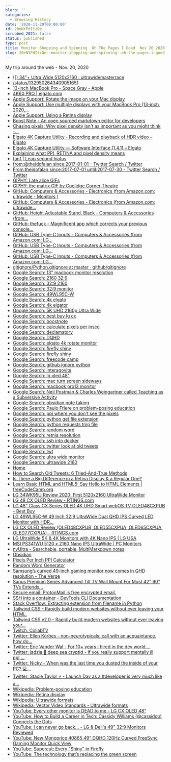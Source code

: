 ```yaml
---
blurb: ''
categories:
  - Browsing History
date: '2020-11-20T00:00:00'
id: 20eNYPdItzQe
scrubbed_2021: false
status: published
type: post
title: Monitor Shopping and Spinning  Oh The Pages I Goed  Nov 20 2020
slug: 20eNYPdItzQe--monitor-shopping-and-spinning--oh-the-pages-i-goed--nov-20-2020
---
```


My trip around the web - Nov. 20, 2020

- [(1) 34"+ Ultra Wide 5120x2160 : ultrawidemasterrace](https://www.reddit.com/r/ultrawidemasterrace/comments/b6euu6/34_ultra_wide_5120x2160/)
- [/status/1329502643409051651](https://twitter.com/thugcrowd/status/1329502643409051651)
- [13-inch MacBook Pro - Space Gray - Apple](https://www.apple.com/shop/buy-mac/macbook-pro/13-inch-space-gray-apple-m1-chip-with-8-core-cpu-and-8-core-gpu-512gb#)
- [4K60 PRO | elgato.com](https://www.elgato.com/en/gaming/game-capture-4k60pro)
- [Apple Support: Rotate the image on your Mac display](https://support.apple.com/guide/mac-help/rotate-the-image-on-your-display-mh11534/mac)
- [Apple Support: Use multiple displays with your MacBook Pro (13-inch, 2020,...](https://support.apple.com/en-us/HT211191)
- [Apple Support: Using a Retina display](https://support.apple.com/en-us/HT202471)
- [Boost Note - An open sourced markdown editor for developers](https://boostnote.io/)
- [Chasing pixels: Why pixel density isn't as important as you might think -...](https://www.androidauthority.com/chasing-pixels-810926/)
- [Elgato 4K Capture Utility - Recording and playback of HDR video – Elgato](https://help.elgato.com/hc/en-us/articles/360039722952-Elgato-4K-Capture-Utility-Recording-and-playback-of-HDR-video)
- [Elgato 4K Capture Utility — Software Interface (1.4.1) – Elgato](https://help.elgato.com/hc/en-us/articles/360027963752-Elgato-4K-Capture-Utility-Software-Interface-1-4-1-)
- [Explaining what PPI, RETINA and pixel density means](https://blog.banggood.com/when-is-enough-enough-ppi-dives-beyond-what-our-eyes-can-see-30206.html)
- [fanf | Leap second hiatus](https://fanf.dreamwidth.org/133823.html)
- [from:@theidofalan since:2017-01-01 - Twitter Search / Twitter](https://twitter.com/search?q=from%3A%40theidofalan%20since%3A2017-01-01&src=typed_query)
- [From:theidofalan since:2017-07-01 until:2017-07-30 - Twitter Search / Twitter](https://twitter.com/search?q=From%3Atheidofalan%20since%3A2017-07-01%20until%3A2017-07-30&src=typed_query)
- [GIPHY: Late alice GIFs](https://giphy.com/search/late-alice)
- [GIPHY: the matrix GIF by Coolidge Corner Theatre](https://giphy.com/gifs/thecoolidge-keanu-reeves-the-matrix-3rVfBUa9f0RErtMZBH)
- [GitHub:  Computers & Accessories - Electronics (from Amazon.com: ultrawide - Monitors )](https://www.amazon.com/s?k=ultrawide&i=computers&rh=n%3A1292115011&dc&qid=1605889669&ref=sr_ex_p_n_feature_fifteen__0)
- [GitHub: Computers & Accessories - Electronics (from Amazon.com: ultrawide...](https://www.amazon.com/s?k=ultrawide+monitor&i=computers&rh=n%3A1292115011%2Cp_n_feature_fourteen_browse-bin%3A17751789011%2Cp_n_feature_thirteen_browse-bin%3A17751771011&dc&crid=WDZ5L40QXLXX&qid=1605890540&rnid=17751770011&sprefix=ultra%2Caps%2C196&ref=sr_nr_p_n_feature_thirteen_browse-bin_1)
- [GitHub: Height Adjustable Stand, Black - Computers & Accessories (from...](https://www.amazon.com/dp/B087YZG5YS)
- [GitHub: thefuck - Magnificent app which corrects your previous console...](https://github.com/nvbn/thefuck)
- [GitHub: USB Type-C Inputs - Computers & Accessories (from Amazon.com: LG...](https://www.amazon.com/LG-34BK95U-W-UltraFine-UltraWide-Thunderbolt/dp/B07JP1QK9T/ref=sr_1_2?dchild=1&keywords=ultrawide&qid=1605884362&refinements=p_n_feature_fourteen_browse-bin%3A17751786011&rnid=17751784011&s=pc&sr=1-2)
- [GitHub: USB Type-C Inputs - Computers & Accessories (from Amazon.com: LG...](https://www.amazon.com/LG-34BK95U-W-UltraFine-UltraWide-Thunderbolt/dp/B07JP1QK9T/ref=sr_1_2?dchild=1&keywords=ultrawide+monitor&qid=1605894587&refinements=p_n_feature_fourteen_browse-bin%3A17751786011%2Cp_n_feature_thirteen_browse-bin%3A17751771011&rnid=17751770011&s=pc&sr=1-2)
- [GitHub: USB Type-C Inputs - Computers & Accessories (from Amazon.com: LG...](https://www.amazon.com/LG-34BK95U-W-UltraFine-UltraWide-Thunderbolt/dp/B07JP1QK9T/ref=sr_1_9?dchild=1&keywords=ultrawide+monitor&qid=1605899347&refinements=p_n_feature_fourteen_browse-bin%3A17751786011&rnid=17751784011&s=pc&sr=1-9)
- [gitignore/Python.gitignore at master · github/gitignore](https://github.com/github/gitignore/blob/master/Python.gitignore)
- [Google Search: 13" macbook monitor resolution](https://www.google.com/search?newwindow=1&client=safari&rls=en&ei=XRG4X-GAD-r25gK1nof4Dw&q=13%22+macbook+monitor+resolution&oq=13%22+macbook+monitor+resolution&gs_lcp=CgZwc3ktYWIQAzIGCAAQCBAeMgYIABAIEB4yBggAEAgQHjIGCAAQCBAeMgYIABAIEB4yBggAEAgQHjIGCAAQCBAeMgYIABAIEB4yBggAEAgQHjIGCAAQCBAeOgQIABBHUKAdWM4fYKEjaABwAngAgAFgiAGwAZIBATKYAQCgAQGqAQdnd3Mtd2l6yAEIwAEB&sclient=psy-ab&ved=0ahUKEwiho9S35pHtAhVqu1kKHTXPAf8Q4dUDCAw&uact=5)
- [Google Search: 2160 32:9](https://www.google.com/search?client=safari&rls=en&q=2160++32:9&ie=UTF-8&oe=UTF-8)
- [Google Search: 32:9 2160](https://www.google.com/search?client=safari&rls=en&q=32:9+2160&ie=UTF-8&oe=UTF-8)
- [Google Search: 32:9 monitor](https://www.google.com/search?client=safari&rls=en&q=32:9+monitor&ie=UTF-8&oe=UTF-8)
- [Google Search: 49WL95C-W](https://www.google.com/search?client=safari&rls=en&q=49WL95C-W&ie=UTF-8&oe=UTF-8)
- [Google Search: 4k elgato](https://www.google.com/search?newwindow=1&client=safari&rls=en&ei=ixa4X_WfHpDJ5gK6l7qoBw&q=4k+elgato%5C&oq=4k+elgato%5C&gs_lcp=CgZwc3ktYWIQAzIECAAQRzIECAAQRzIECAAQRzIECAAQRzIECAAQRzIECAAQRzIECAAQRzIECAAQR1C3FFiXFmDDFmgAcAJ4AIABAIgBAJIBAJgBAKABAaoBB2d3cy13aXrIAQjAAQE&sclient=psy-ab&ved=0ahUKEwi1kYiw65HtAhWQpFkKHbqLDnUQ4dUDCAw&uact=5)
- [Google Search: 4k elgator](https://www.google.com/search?client=safari&rls=en&q=4k+elgator&ie=UTF-8&oe=UTF-8)
- [Google Search: 5K UHD 2160p Ultra Wide](https://www.google.com/search?client=safari&rls=en&q=5K+UHD+2160p+Ultra+Wide&ie=UTF-8&oe=UTF-8)
- [Google Search: best buy lg cx](https://www.google.com/search?client=safari&rls=en&q=best+buy+lg+cx&ie=UTF-8&oe=UTF-8)
- [Google Search: boostnote](https://www.google.com/search?client=safari&rls=en&q=boostnote&ie=UTF-8&oe=UTF-8)
- [Google Search: calculate pixels per insce](https://www.google.com/search?client=safari&rls=en&q=calculate+pixels+per+insce&ie=UTF-8&oe=UTF-8)
- [Google Search: declamatory](https://www.google.com/search?client=safari&rls=en&q=declamatory&ie=UTF-8&oe=UTF-8)
- [Google Search: DQHD](https://www.google.com/search?client=safari&rls=en&q=DQHD&ie=UTF-8&oe=UTF-8)
- [Google Search: elgato 4k rotate monitor](https://www.google.com/search?client=safari&rls=en&q=elgato+4k+rotate+monitor&ie=UTF-8&oe=UTF-8)
- [Google Search: firefly shiny](https://www.google.com/search?q=firefly+shiny&newwindow=1&client=safari&rls=en&source=lnms&tbm=isch&sa=X&ved=2ahUKEwjd_ZCz2pHtAhWNtlkKHV5dDjUQ_AUoAXoECBoQAw&biw=1353&bih=862)
- [Google Search: firefly shiny](https://www.google.com/imgres?imgurl=https%3A%2F%2Fi.ytimg.com%2Fvi%2F8q_lsRLJhcA%2Fmaxresdefault.jpg&imgrefurl=https%3A%2F%2Fwww.youtube.com%2Fwatch%3Fv%3D8q_lsRLJhcA&tbnid=5-14hBmQXF_bpM&vet=10CBsQMyhyahcKEwjQjoTE2pHtAhUAAAAAHQAAAAAQAg..i&docid=ZPqCB9lSY9NdfM&w=1280&h=720&q=firefly%20shiny&client=safari&ved=0CBsQMyhyahcKEwjQjoTE2pHtAhUAAAAAHQAAAAAQAg)
- [Google Search: freecode camp](https://www.google.com/search?client=safari&rls=en&q=freecode+camp&ie=UTF-8&oe=UTF-8)
- [Google Search: github ignore python](https://www.google.com/search?client=safari&rls=en&q=github+ignore+python&ie=UTF-8&oe=UTF-8)
- [Google Search: interagovite](https://www.google.com/search?client=safari&rls=en&q=interagovite&ie=UTF-8&oe=UTF-8)
- [Google Search: lg oled 48"](https://www.google.com/search?client=safari&rls=en&q=lg+oled+48%22&ie=UTF-8&oe=UTF-8)
- [Google Search: mac turn screen sideways](https://www.google.com/search?client=safari&rls=en&q=mac+turn+screen+sideways&ie=UTF-8&oe=UTF-8)
- [Google Search: macbook pro13 monitor](https://www.google.com/search?client=safari&rls=en&q=macbook+pro13+monitor&ie=UTF-8&oe=UTF-8)
- [Google Search: Neil Postman & Charles Weingartner called Teaching as a Subversive Activity](https://www.google.com/search?client=safari&rls=en&q=Neil+Postman+%26+Charles+Weingartner+called+Teaching+as+a+Subversive+Activity&ie=UTF-8&oe=UTF-8)
- [Google Search: obsidian note taking](https://www.google.com/search?client=safari&rls=en&q=obsidian+note+taking&ie=UTF-8&oe=UTF-8)
- [Google Search: Paulo Friere on problem-posing education](https://www.google.com/search?client=safari&rls=en&q=Paulo+Friere+on+problem-posing+education&ie=UTF-8&oe=UTF-8)
- [Google Search: ppi where you don't see the pixels](https://www.google.com/search?client=safari&rls=en&q=ppi+where+you+don%27t+see+the+pixels&ie=UTF-8&oe=UTF-8)
- [Google Search: python get file extension](https://www.google.com/search?client=safari&rls=en&q=python+get+file+extension&ie=UTF-8&oe=UTF-8)
- [Google Search: python requests tmp file](https://www.google.com/search?client=safari&rls=en&q=python+requests+tmp+file&ie=UTF-8&oe=UTF-8)
- [Google Search: random word](https://www.google.com/search?client=safari&rls=en&q=random+word&ie=UTF-8&oe=UTF-8)
- [Google Search: retnia resolution](https://www.google.com/search?client=safari&rls=en&q=retnia+resolution&ie=UTF-8&oe=UTF-8)
- [Google Search: ssh into docker](https://www.google.com/search?client=safari&rls=en&q=ssh+into+docker&ie=UTF-8&oe=UTF-8)
- [Google Search: twitter look at old tweets](https://www.google.com/search?client=safari&rls=en&q=twitter+look+at+old+tweets&ie=UTF-8&oe=UTF-8)
- [Google Search: twt](https://www.google.com/search?client=safari&rls=en&q=twt&ie=UTF-8&oe=UTF-8)
- [Google Search: ultra wide monitor](https://www.google.com/search?client=safari&rls=en&q=ultra+wide+monitor&ie=UTF-8&oe=UTF-8)
- [Google Search: ultrawide 2160](https://www.google.com/search?client=safari&rls=en&q=ultrawide+2160&ie=UTF-8&oe=UTF-8)
- [Home](https://plenti.co/)
- [How to Search Old Tweets: 6 Tried-And-True Methods](https://blog.hootsuite.com/search-old-tweets/)
- [Is There a Big Difference in a Retina Display & a Regular One?](https://smallbusiness.chron.com/there-big-difference-retina-display-regular-one-66294.html)
- [Learn Basic HTML and HTML5: Say Hello to HTML Elements | freeCodeCamp.org](https://www.freecodecamp.org/learn/responsive-web-design/basic-html-and-html5/say-hello-to-html-elements)
- [LG 34WK95U Review 2020: First 5120x2160 UltraWide Monitor](https://www.displayninja.com/lg-34wk95u-review/)
- [LG 48 CX OLED Review - RTINGS.com](https://www.rtings.com/monitor/reviews/lg/48-cx-oled)
- [LG 48" Class CX Series OLED 4K UHD Smart webOS TV OLED48CXPUB - Best Buy](https://www.bestbuy.com/site/lg-48-class-cx-series-oled-4k-uhd-smart-webos-tv/6416732.p?skuId=6416732)
- [LG 49WL95C-W 49 Inch 32:9 UltraWide Dual QHD IPS Curved LED Monitor with HDR...](https://www.lg.com/us/monitors/lg-49WL95C-W-ultrawide-monitor)
- [LG CX OLED Review (OLED48CXPUB, OLED55CXPUA, OLED65CXPUA, OLED77CXPUA) - RTINGS.com](https://www.rtings.com/tv/reviews/lg/cx-oled)
- [LG UltraWide 5K & 4K Monitors with 4K Nano IPS | LG USA](https://www.lg.com/us/experience-monitors/ultrawide-monitors)
- [MSI PS341WU 5120 x 2160 Nano IPS UltraWide | PC Monitors](https://pcmonitors.info/msi/msi-ps341wu-5120-x-2160-nano-ips-ultrawide/)
- [nvUltra - Searchable, portable, MultiMarkdown notes](https://nvultra.com/)
- [Obsidian](https://obsidian.md/)
- [Pixels Per Inch PPI Calculator](https://www.calculatorsoup.com/calculators/technology/ppi-calculator.php)
- [Random Word Generator](https://randomwordgenerator.com/)
- [Samsung’s curved 49-inch gaming monitor now comes in QHD resolution - The Verge](https://www.theverge.com/circuitbreaker/2019/1/3/18166853/samsung-crg9-49-inch-gaming-qhd-monitor-resolution-ur59c-curved-4k-ces-2019)
- [Sanus Premium Series Advanced Tilt TV Wall Mount For Most 42" 90" TVs Extends...](https://www.bestbuy.com/site/sanus-premium-series-advanced-tilt-tv-wall-mount-for-most-42-90-tvs-extends-5-75-black/5463301.p?skuId=5463301)
- [Secure email: ProtonMail is free encrypted email.](https://protonmail.com/)
- [SSH into a container - DevTools CLI Documentation](https://phase2.github.io/devtools/common-tasks/ssh-into-a-container/)
- [Stack Overflow: Extracting extension from filename in Python](https://stackoverflow.com/questions/541390/extracting-extension-from-filename-in-python)
- [Tailwind CSS - Rapidly build modern websites without ever leaving your HTML.](https://tailwindcss.com/)
- [Tailwind CSS v2.0 - Rapidly build modern websites without ever leaving your...](https://www.producthunt.com/)
- [Twitch: CollabTV](https://www.twitch.tv/collabtv)
- [Twitter: Ellen Körbes - non-neurotypicals: call with an acquaintance. how do...](https://twitter.com/ellenkorbes/status/1329900497357168647)
- [Twitter: Eric Vander Wal - For 10+ years I hired in the dev world....](https://twitter.com/dumbgamedev/status/1329834649661497344)
- [Twitter: jadzia 🦇 deep sea cryptid - If you really support mentally ill ppl,...](https://twitter.com/swampflora/status/1329589145069625346)
- [Twitter: Nicky - When was the last time you dusted the inside of your PC? 💻...](https://twitter.com/NMeuleman/status/1329090451471622144)
- [Twitter: Stacie Taylor ⚡️ - Launch Day as a #developer is very much like a...](https://twitter.com/the_real_stacie/status/1329825461845647360)
- [Wikipedia: Problem-posing education](https://en.wikipedia.org/wiki/Problem-posing_education)
- [Wikipedia: Retina display](https://en.wikipedia.org/wiki/Retina_display)
- [Wikipedia: Ultrawide formats](https://en.wikipedia.org/wiki/Ultrawide_formats)
- [Wikipedia: Vector Video Standards - Ultrawide formats](https://en.wikipedia.org/wiki/Ultrawide_formats#/media/File:Vector_Video_Standards.svg)
- [YouTube: Every other monitor is DEAD to me - LG CX OLED 48"](https://www.youtube.com/watch?v=x9n8Hz_RLqw)
- [YouTube: How to Build a Career in Tech: Cassidy Williams (@cassidoo) Connects the Dots](https://www.youtube.com/watch?v=qsBfyUzZhTc&feature=youtu.be)
- [YouTube: I can never go back... - LG & Dell's 49" 32:9 Monitors Reviewed](https://www.youtube.com/watch?v=jBhQrGXYyw4)
- [YouTube: New Monoprice 40865 49" DQHD 120Hz Curved FreeSync Gaming Monitor Quick View](https://www.youtube.com/watch?v=7DqvaxHLPW8)
- [YouTube: Supercut: Every "Shiny" in Firefly](https://www.youtube.com/watch?v=8q_lsRLJhcA)
- [YouTube: The technology that’s replacing the green screen](https://www.youtube.com/watch?v=8yNkBic7GfI)
